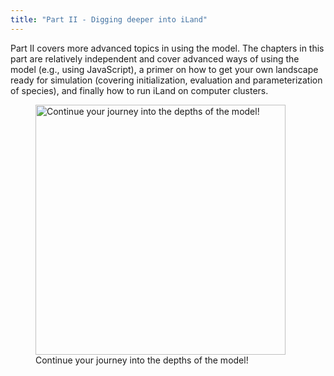 ```yaml
---
title: "Part II - Digging deeper into iLand"
---
```


Part II covers more advanced topics in using the model. The chapters in this part are relatively independent and cover advanced ways of using the model (e.g., using JavaScript), a primer on how to get your own landscape ready for simulation (covering initialization, evaluation and parameterization of species), and finally how to run iLand on computer clusters.

![Continue your journey into the depths of the model!](images/sauron_iland.jpg){fig-align="left" width="400"}

